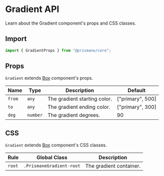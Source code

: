 # Gradient API

Learn about the Gradient component's props and CSS classes.

## Import

```js
import { GradientProps } from "@prismane/core";
```

## Props

`Gradient` extends [Box](/docs/components-api/box-api) component's props.

| Name   | Type     | Description                  | Default          |
| ------ | -------- | ---------------------------- | ---------------- |
| `from` | `any`    | The gradient starting color. | ["primary", 500] |
| `to`   | `any`    | The gradient ending color.   | ["primary", 300] |
| `deg`  | `number` | The gradient degrees.        | 90               |

## CSS

`Gradient` extends [Box](/docs/components-api/box-api) component's CSS classes.

| Rule   | Global Class             | Description             |
| ------ | ------------------------ | ----------------------- |
| `root` | `.PrismaneGradient-root` | The gradient container. |
